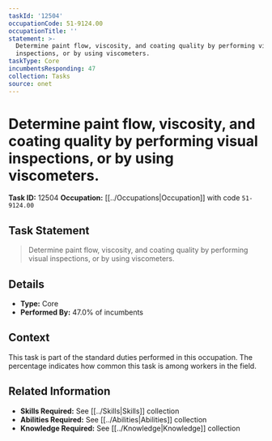 ```yaml
---
taskId: '12504'
occupationCode: 51-9124.00
occupationTitle: ''
statement: >-
  Determine paint flow, viscosity, and coating quality by performing visual
  inspections, or by using viscometers.
taskType: Core
incumbentsResponding: 47
collection: Tasks
source: onet
---
```

# Determine paint flow, viscosity, and coating quality by performing visual inspections, or by using viscometers.

**Task ID:** 12504
**Occupation:** [[../Occupations|Occupation]] with code `51-9124.00`

## Task Statement

> Determine paint flow, viscosity, and coating quality by performing visual inspections, or by using viscometers.

## Details

- **Type:** Core
- **Performed By:** 47.0% of incumbents

## Context

This task is part of the standard duties performed in this occupation. The percentage indicates how common this task is among workers in the field.

## Related Information

- **Skills Required:** See [[../Skills|Skills]] collection
- **Abilities Required:** See [[../Abilities|Abilities]] collection
- **Knowledge Required:** See [[../Knowledge|Knowledge]] collection
